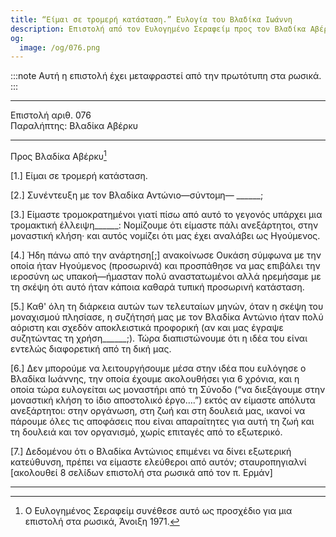 ```yaml
---
title: “Είμαι σε τρομερή κατάσταση.” Ευλογία του Βλαδίκα Ιωάννη
description: Επιστολή από τον Ευλογημένο Σεραφείμ προς τον Βλαδίκα Αβέρκυ.
og:
  image: /og/076.png
---
```


:::note
Αυτή η επιστολή έχει μεταφραστεί από την πρωτότυπη στα ρωσικά.
:::

---

<div style={{textAlign:'right', fontFamily:'monospace'}}>Επιστολή αριθ. 076</div>
<div style={{textAlign:'left', fontFamily:'monospace'}}>Παραλήπτης: Βλαδίκα Αβέρκυ</div>

---

Προς Βλαδίκα Αβέρκυ[^1]

[1.] Είμαι σε τρομερή κατάσταση.

[2.] Συνέντευξη με τον Βλαδίκα Αντώνιο—σύντομη— ______;

[3.] Είμαστε τρομοκρατημένοι γιατί πίσω από αυτό το γεγονός υπάρχει μια τρομακτική έλλειψη______: Νομίζουμε ότι είμαστε πάλι ανεξάρτητοι, στην μοναστική κλήση· και αυτός νομίζει ότι μας έχει αναλάβει ως Ηγούμενος.

[4.] Ήδη πάνω από την ανάρτηση[;] ανακοίνωσε Ουκάση σύμφωνα με την οποία ήταν Ηγούμενος (προσωρινά) και προσπάθησε να μας επιβάλει την ιεροσύνη ως υπακοή—ήμασταν πολύ αναστατωμένοι αλλά ηρεμήσαμε με τη σκέψη ότι αυτό ήταν κάποια καθαρά τυπική προσωρινή κατάσταση.

[5.] Καθ' όλη τη διάρκεια αυτών των τελευταίων μηνών, όταν η σκέψη του μοναχισμού πλησίασε, η συζήτησή μας με τον Βλαδίκα Αντώνιο ήταν πολύ αόριστη και σχεδόν αποκλειστικά προφορική (αν και μας έγραψε συζητώντας τη χρήση______;). Τώρα διαπιστώνουμε ότι η ιδέα του είναι εντελώς διαφορετική από τη δική μας.

[6.] Δεν μπορούμε να λειτουργήσουμε μέσα στην ιδέα που ευλόγησε ο Βλαδίκα Ιωάννης, την οποία έχουμε ακολουθήσει για 6 χρόνια, και η οποία τώρα ευλογείται ως μοναστήρι από τη Σύνοδο (“να διεξάγουμε στην μοναστική κλήση το ίδιο αποστολικό έργο….”) εκτός αν είμαστε απόλυτα ανεξάρτητοι: στην οργάνωση, στη ζωή και στη δουλειά μας, ικανοί να πάρουμε όλες τις αποφάσεις που είναι απαραίτητες για αυτή τη ζωή και τη δουλειά και τον οργανισμό, χωρίς επιταγές από το εξωτερικό.

[7.] Δεδομένου ότι ο Βλαδίκα Αντώνιος επιμένει να δίνει εξωτερική κατεύθυνση, πρέπει να είμαστε ελεύθεροι από αυτόν; σταυροπηγιαλνί [ακολουθεί 8 σελίδων επιστολή στα ρωσικά από τον π. Ερμάν]

---

[^1]: Ο Ευλογημένος Σεραφείμ συνέθεσε αυτό ως προσχέδιο για μια επιστολή στα ρωσικά, Άνοιξη 1971.
